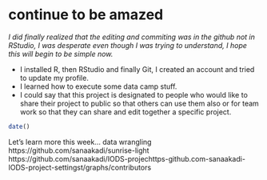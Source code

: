 # continue to be amazed

*I did finally realized that the editing and commiting was in the github not in RStudio, I was desperate even though I was trying to understand, I hope this will begin to be simple now.*

- I installed R, then RStudio and finally Git, I created an account and tried to update my profile. 
- I learned how to execute some data camp stuff.
- I could say that this project is designated to people who would like to share their project to public so that others can use them also or for team work so that they can share and edit together a specific project.

```r
date()
```

Let's learn more this week...
data wrangling
https://github.com/sanaakadi/sunrise-light
https://github.com/sanaakadi/IODS-projechttps-github.com-sanaakadi-IODS-project-settingst/graphs/contributors
